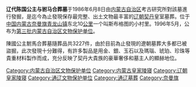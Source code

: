 {{文物保护单位
| 级别 = 省级
| 省区市 = 内蒙古自治区
| 图片 = Golden Mask of Princess of Chen State.jpg
| 说明 = 出土的陈国公主金面具
| 名称 = 辽代陈国公主与驸马合葬墓
| 编号 = 3-76			
| 分类 = 古墓葬
| 时代 = 辽朝
| 所在 = [[通辽市|通辽市]][[奈曼旗|奈曼旗]]
| 登录 = 1996年
}}
'''辽代陈国公主与驸马合葬墓'''于1986年6月8日由[[内蒙古自治区|内蒙古自治区]]考古研究所對該墓進行發掘，是迄今為止發現保存最完整、出土文物最丰富的[[辽朝|辽朝]][[契丹人|契丹]]皇室墓葬。位于[[中华人民共和国|中国]][[内蒙古自治区|内蒙古]][[奈曼旗|奈曼旗]][[青龙山镇|青龙山镇]]东北10[[公里|公里]]一个叫斯布格图的小村里。1996年5月，公布为[[第三批内蒙古自治区文物保护单位|第三批内蒙古自治区文物保护单位]]。

陳國公主駙馬合葬墓隨葬品共3227件，由於目前為止發現的遼朝墓葬大多都已被盜掘，此次發現十分難得，有許多製品是用金、銀、玉石以及瑪瑙、琥珀、珍珠等貴重材料製作而成，充分反映了契丹大貴族的豪華奢侈和墓主人的顯赫地位。
{{China-hist-stub}}
[[Category:内蒙古自治区文物保护单位|Category:内蒙古自治区文物保护单位]]
[[Category:内蒙古皇家陵寝|Category:内蒙古皇家陵寝]]
[[Category:辽朝皇家陵寝|Category:辽朝皇家陵寝]]
[[Category:通辽文物保护单位|Category:通辽文物保护单位]]
[[Category:通辽墓葬|Category:通辽墓葬]]
[[Category:奈曼旗|Category:奈曼旗]]